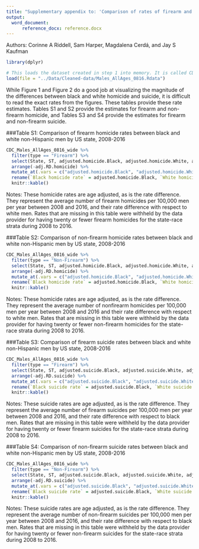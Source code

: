 ```yaml
---
title: "Supplementary appendix to: 'Comparison of rates of firearm and non-firearm homicide and suicide in black and white non-Hispanic men by US state'"
output: 
  word_document:
      reference_docx: reference.docx
---
```


Authors: Corinne A Riddell, Sam Harper, Magdalena Cerdá, and Jay S Kaufman

```r
library(dplyr) 
```

```r
# This loads the dataset created in step 1 into memory. It is called CDC_Males_AllAges_0816_wide
load(file = "../Data/Cleaned-data/Males_AllAges_0816.Rdata")
```

While Figure 1 and Figure 2 do a good job at visualizing the magnitude of the differences between black and white homicide and suicide, it is difficult to read the exact rates from the figures. These tables provide these rate estimates. Tables S1 and S2 provide the estimates for firearm and non-firearm homicide, and Tables S3 and S4 provide the estimates for firearm and non-firearm suicide.

###Table S1: Comparison of firearm homicide rates between black and white non-Hispanic men by US state, 2008-2016

```r
CDC_Males_AllAges_0816_wide %>% 
  filter(type == "Firearm") %>% 
  select(State, ST, adjusted.homicide.Black, adjusted.homicide.White, adj.RD.homicide) %>% 
  arrange(-adj.RD.homicide) %>% 
  mutate_at(.vars = c("adjusted.homicide.Black", "adjusted.homicide.White", "adj.RD.homicide"), .funs = funs(replace(., which(is.na(.)), "--"))) %>%
  rename(`Black homicide rate` = adjusted.homicide.Black, `White homicide rate` = adjusted.homicide.White, `Rate difference` = adj.RD.homicide) %>%
  knitr::kable()
```

Notes: These homicide rates are age adjusted, as is the rate difference. They represent the average number of firearm homicides per 100,000 men per year between 2008 and 2016, and their rate difference with respect to white men. Rates that are missing in this table were withheld by the data provider for having twenty or fewer firearm homicides for the state-race strata during 2008 to 2016.

###Table S2: Comparison of non-firearm homicide rates between black and white non-Hispanic men by US state, 2008-2016

```r
CDC_Males_AllAges_0816_wide %>% 
  filter(type == "Non-Firearm") %>% 
  select(State, ST, adjusted.homicide.Black, adjusted.homicide.White, adj.RD.homicide) %>% 
  arrange(-adj.RD.homicide) %>% 
  mutate_at(.vars = c("adjusted.homicide.Black", "adjusted.homicide.White", "adj.RD.homicide"), .funs = funs(replace(., which(is.na(.)), "--"))) %>%
  rename(`Black homicide rate` = adjusted.homicide.Black, `White homicide rate` = adjusted.homicide.White, `Rate difference` = adj.RD.homicide) %>%
  knitr::kable()
```

Notes: These homicide rates are age adjusted, as is the rate difference. They represent the average number of nonfirearm homicides per 100,000 men per year between 2008 and 2016 and their rate difference with respect to white men. Rates that are missing in this table were withheld by the data provider for having twenty or fewer non-firearm homicides for the state-race strata during 2008 to 2016.

###Table S3: Comparison of firearm suicide rates between black and white non-Hispanic men by US state, 2008-2016

```r
CDC_Males_AllAges_0816_wide %>% 
  filter(type == "Firearm") %>% 
  select(State, ST, adjusted.suicide.Black, adjusted.suicide.White, adj.RD.suicide) %>% 
  arrange(-adj.RD.suicide) %>% 
  mutate_at(.vars = c("adjusted.suicide.Black", "adjusted.suicide.White", "adj.RD.suicide"), .funs = funs(replace(., which(is.na(.)), "--"))) %>%
  rename(`Black suicide rate` = adjusted.suicide.Black, `White suicide rate` = adjusted.suicide.White, `Rate difference` = adj.RD.suicide) %>%
  knitr::kable()
```

Notes: These suicide rates are age adjusted, as is the rate difference. They represent the average number of firearm suicides per 100,000 men per year between 2008 and 2016, and their rate difference with respect to black men. Rates that are missing in this table were withheld by the data provider for having twenty or fewer firearm suicides for the state-race strata during 2008 to 2016.

###Table S4: Comparison of non-firearm suicide rates between black and white non-Hispanic men by US state, 2008-2016

```r
CDC_Males_AllAges_0816_wide %>% 
  filter(type == "Non-Firearm") %>% 
  select(State, ST, adjusted.suicide.Black, adjusted.suicide.White, adj.RD.suicide) %>% 
  arrange(-adj.RD.suicide) %>% 
  mutate_at(.vars = c("adjusted.suicide.Black", "adjusted.suicide.White", "adj.RD.suicide"), .funs = funs(replace(., which(is.na(.)), "--"))) %>%
  rename(`Black suicide rate` = adjusted.suicide.Black, `White suicide rate` = adjusted.suicide.White, `Rate difference` = adj.RD.suicide) %>%
  knitr::kable()
```

Notes: These suicide rates are age adjusted, as is the rate difference. They represent the average number of non-firearm suicides per 100,000 men per year between 2008 and 2016, and their rate difference with respect to black men. Rates that are missing in this table were withheld by the data provider for having twenty or fewer non-firearm suicides for the state-race strata during 2008 to 2016.
